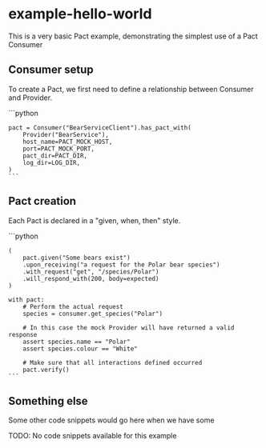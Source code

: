 # example-hello-world

This is a very basic Pact example, demonstrating the simplest use of a Pact Consumer

## Consumer setup

To create a Pact, we first need to define a relationship between Consumer and Provider.

<Tabs>
<TabItem value="python-v2" label="python-v2">
```python

    pact = Consumer("BearServiceClient").has_pact_with(
        Provider("BearService"),
        host_name=PACT_MOCK_HOST,
        port=PACT_MOCK_PORT,
        pact_dir=PACT_DIR,
        log_dir=LOG_DIR,
    )
    ```
</TabItem>
</Tabs>

## Pact creation

Each Pact is declared in a "given, when, then" style.

<Tabs>
<TabItem value="python-v2" label="python-v2">
```python

    (
        pact.given("Some bears exist")
        .upon_receiving("a request for the Polar bear species")
        .with_request("get", "/species/Polar")
        .will_respond_with(200, body=expected)
    )

    with pact:
        # Perform the actual request
        species = consumer.get_species("Polar")

        # In this case the mock Provider will have returned a valid response
        assert species.name == "Polar"
        assert species.colour == "White"

        # Make sure that all interactions defined occurred
        pact.verify()
    ```
</TabItem>
</Tabs>

## Something else

Some other code snippets would go here when we have some

<Tabs>
<TabItem value="None available" label="None available">
TODO: No code snippets available for this example
</TabItem>
</Tabs>
